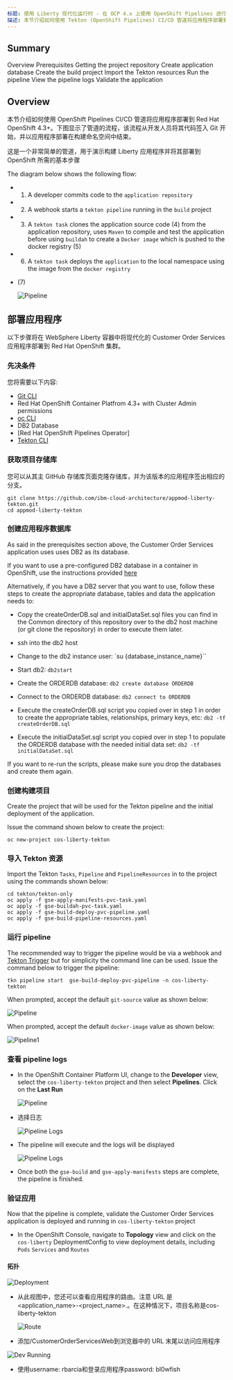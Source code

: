 ```yaml
---
标题: 使用 Liberty 现代化运行时 - 在 OCP 4.x 上使用 OpenShift Pipelines 进行部署
描述: 本节介绍如何使用 Tekton (OpenShift Pipelines) CI/CD 管道将应用程序部署到 Red Hat OpenShift 4.3。下图显示了管道的流程，该流程从开发人员将其代码签入 Git 开始，并以应用程序部署在构建命名空间中结束。
---
```



<PageDescription>

## Summary
<AnchorLinks small>
  <AnchorLink>Overview</AnchorLink>
  <AnchorLink>Prerequisites</AnchorLink>
  <AnchorLink>Getting the project repository</AnchorLink>
  <AnchorLink>Create application database</AnchorLink>
  <AnchorLink>Create the build project</AnchorLink>
  <AnchorLink>Import the Tekton resources</AnchorLink>
  <AnchorLink>Run the pipeline</AnchorLink>
  <AnchorLink>View the pipeline logs</AnchorLink>
  <AnchorLink>Validate the application</AnchorLink>
</AnchorLinks>

## Overview
本节介绍如何使用 OpenShift Pipelines CI/CD 管道将应用程序部署到 Red Hat OpenShift 4.3+。下图显示了管道的流程，该流程从开发人员将其代码签入 Git 开始，并以应用程序部署在构建命名空间中结束。
</PageDescription>

这是一个非常简单的管道，用于演示构建 Liberty 应用程序并将其部署到 OpenShift 所需的基本步骤

The diagram below shows the following flow:

- 1) A developer commits code to the `application repository`

- 2) A webhook starts a `tekton pipeline` running in the `build` project

- 3) A `tekton task` clones the application source code (4) from the application repository, uses `Maven` to compile and test the application before using `buildah` to create a `Docker image` which is pushed to the docker registry (5)

- 6) A `tekton task` deploys the `application` to the local namespace using the image from the `docker registry` 
- (7)

  ![Pipeline](images/tekton-flow.jpg)

## 部署应用程序
  以下步骤将在 WebSphere Liberty 容器中将现代化的 Customer Order Services 应用程序部署到 Red Hat OpenShift 集群。

### 先决条件
您将需要以下内容:

- [Git CLI](https://git-scm.com/book/en/v2/Getting-Started-Installing-Git)
- Red Hat OpenShift Container Platfrom 4.3+ with Cluster Admin permissions
- [oc CLI](https://docs.openshift.com/container-platform/3.11/cli_reference/get_started_cli.html)
- DB2 Database
- [Red Hat OpenShift Pipelines Operator]
- [Tekton CLI](https://github.com/tektoncd/cli)

### 获取项目存储库
您可以从其主 GitHub 存储库页面克隆存储库，并为该版本的应用程序签出相应的分支。

```
git clone https://github.com/ibm-cloud-architecture/appmod-liberty-tekton.git
cd appmod-liberty-tekton
```

### 创建应用程序数据库
As said in the prerequisites section above, the Customer Order Services application uses uses DB2 as its database.

If you want to use a pre-configured DB2 database in a container in OpenShift, use the instructions provided [here](db2)

Alternatively, if you have a DB2 server that you want to use, follow these steps to create the appropriate database, tables and data the application needs to:

- Copy the createOrderDB.sql and initialDataSet.sql files you can find in the Common directory of this repository over to the db2 host machine (or git clone the repository) in order to execute them later.

- ssh into the db2 host

- Change to the db2 instance user: `su {database_instance_name}``

- Start db2: `db2start`

- Create the ORDERDB database: `db2 create database ORDERDB`

- Connect to the ORDERDB database: `db2 connect to ORDERDB`

- Execute the createOrderDB.sql script you copied over in step 1 in order to create the appropriate tables, relationships, primary keys, etc: `db2 -tf createOrderDB.sql`

- Execute the initialDataSet.sql script you copied over in step 1 to populate the ORDERDB database with the needed initial data set: `db2 -tf initialDataSet.sql`

If you want to re-run the scripts, please make sure you drop the databases and create them again.

### 创建构建项目
Create the project that will be used for the Tekton pipeline and the initial deployment of the application.

Issue the command shown below to create the project:
```
oc new-project cos-liberty-tekton
```

### 导入 Tekton 资源
Import the Tekton `Tasks`, `Pipeline` and `PipelineResources` in to the project using the commands shown below:

```
cd tekton/tekton-only
oc apply -f gse-apply-manifests-pvc-task.yaml
oc apply -f gse-buildah-pvc-task.yaml
oc apply -f gse-build-deploy-pvc-pipeline.yaml
oc apply -f gse-build-pipeline-resources.yaml
```

### 运行 pipeline
The recommended way to trigger the pipeline would be via a webhook and [Tekton Trigger](https://github.com/tektoncd/triggers) but for simplicity the command line can be used. Issue the command below to trigger the pipeline:

```
tkn pipeline start  gse-build-deploy-pvc-pipeline -n cos-liberty-tekton
```

When prompted, accept the default `git-source` value as shown below:

  ![Pipeline](images/tekton-only/start-1.jpg)

When prompted, accept the default `docker-image` value as shown below:

  ![Pipeline1](images/tekton-only/start-2.jpg)

### 查看 pipeline logs
- In the OpenShift Container Platform UI, change to the **Developer** view, select the `cos-liberty-tekton` project and then select **Pipelines**. Click on the **Last Run**

  ![Pipeline](images/tekton-only/run-1.jpg)

- 选择日志

  ![Pipeline Logs](images/tekton-only/run-2.jpg)

- The pipeline will execute and the logs will be displayed

  ![Pipeline Logs](images/tekton-only/run-3.jpg)

- Once both the `gse-build` and `gse-apply-manifests` steps are complete, the pipeline is finished.

### 验证应用
Now that the pipeline is complete, validate the Customer Order Services application is deployed and running in `cos-liberty-tekton` project

- In the OpenShift Console, navigate to **Topology** view and click on the `cos-liberty` DeploymentConfig to view deployment details, including `Pods` `Services` and `Routes`

#### 拓扑
  ![Deployment](images/tekton-only/validate-1.jpg)

- 从此视图中，您还可以查看应用程序的路由。注意 URL 是 <application_name>-<project_name>.<ocp cluster url>。在这种情况下，项目名称是cos-liberty-tekton

  ![Route](images/tekton-only/route.jpg)

-  添加/CustomerOrderServicesWeb到浏览器中的 URL 末尾以访问应用程序

  ![Dev Running](images/liberty-deploy/dev-running.jpg)

- 使用username: rbarcia和登录应用程序password: bl0wfish


